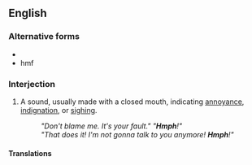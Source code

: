 ==English==

===Alternative forms===
* {{l|en|humph}}
*  hmf

===Interjection===
{{en-interj}}
# {{context|onomatopoeia|lang=en}} A sound, usually made with a closed mouth, indicating [[annoyance]], [[indignation]], or [[sighing]].
#: ''"Don't blame me. It's your fault."  "'''Hmph'''!"''
#: ''"That does it! I'm not gonna talk to you anymore! '''Hmph'''!"''

====Translations====
{{trans-see|sound of annoyance or indignation|humph}}